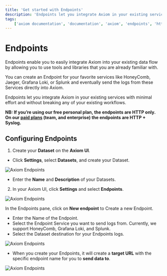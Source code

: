 ```yaml
---
title: 'Get started with Endpoints'
description: 'Endpoints let you integrate Axiom in your existing services with minimal effort and without breaking any of your existing workflows.'
tags: 
    ['axiom documentation', 'documentation', 'axiom', 'endpoints', 'http', 'syslog', 'splunk', 'datadog', 'loki', 'honeycomb']
---
```


# Endpoints

Endpoints enable you to easily integrate Axiom into your existing data flow by allowing you to use tools and libraries that you are already familiar with.

You can create an Endpoint for your favorite services like HoneyComb, Jaeger, Grafana Loki, or Splunk and eventually send the logs from these Services directly into Axiom.

Endpoints let you integrate Axiom in your existing services with minimal effort and without breaking any of your existing workflows.

**NB: If you’re using our free personal plan, the endpoints are HTTP only. On our [paid plans](/pricing) (team, and enterprise) the endpoints are HTTP + Syslog.**

## Configuring Endpoints

1. Create your **Dataset** on the **Axiom UI**.

- Click **Settings**, select **Datasets**, and create your Dataset.

![Axiom Endpoints](/doc-assets/shots/configure-endpoints-1.png 'Axiom Endpoints')

- Enter the **Name** and **Description** of your Datasets.

2. In your Axiom UI, click **Settings** and select **Endpoints**.

![Axiom Endpoints](/doc-assets/shots/settings-endpoints-1.png 'Axiom Endpoints')

In the Endpoints pane, click on **New endpoint** to Create a new Endpoint.

- Enter the Name of the Endpoint.
- Select the Endpoint Service you want to send logs from. Currently, we support HoneyComb, Grafana Loki, and Splunk.
- Select the Dataset destination for your Endpoints logs.

![Axiom Endpoints](/doc-assets/shots/datasets-endpoints-1.png 'Axiom Endpoints')

- When you create your Endpoints, it will create a **target URL** with the specific endpoint name for you to **send data to**.

![Axiom Endpoints](/doc-assets/shots/configured-endpoints-1.png 'Axiom Endpoints')